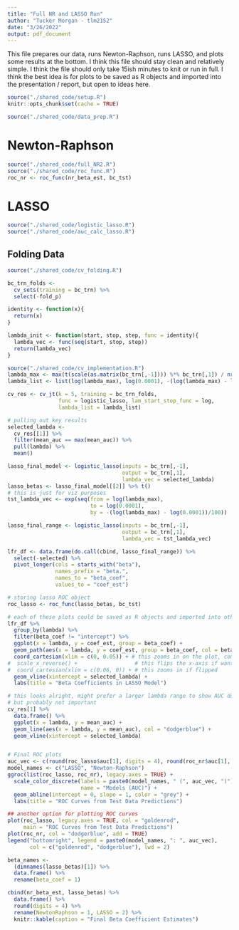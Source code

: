 ```yaml
---
title: "Full NR and LASSO Run"
author: "Tucker Morgan - tlm2152"
date: "3/26/2022"
output: pdf_document
---
```


This file prepares our data, runs Newton-Raphson, runs LASSO, and plots some results at the bottom. I think this file should stay clean and relatively simple. I think the file should only take 15ish minutes to knit or run in full. I think the best idea is for plots to be saved as R objects and imported into the presentation / report, but open to ideas here.

```r
source("./shared_code/setup.R")
knitr::opts_chunk$set(cache = TRUE)
```

```r
source("./shared_code/data_prep.R")
```

# Newton-Raphson

```r
source("./shared_code/full_NR2.R")
source("./shared_code/roc_func.R")
roc_nr <- roc_func(nr_beta_est, bc_tst)
```

# LASSO

```r
source("./shared_code/logistic_lasso.R")
source("./shared_code/auc_calc_lasso.R")
```

## Folding Data

```r
source("./shared_code/cv_folding.R")

bc_trn_folds <- 
  cv_sets(training = bc_trn) %>% 
  select(-fold_p)
```

```r
identity <- function(x){
  return(x)
}

lambda_init <- function(start, stop, step, func = identity){
  lambda_vec <- func(seq(start, stop, step))
  return(lambda_vec)
}
```

```r
source("./shared_code/cv_implementation.R")
lambda_max <- max(t(scale(as.matrix(bc_trn[,-1]))) %*% bc_trn[,1]) / nrow(bc_trn[,-1])
lambda_list <- list(log(lambda_max), log(0.0001), -(log(lambda_max) - log(0.0001))/100, exp)

cv_res <- cv_jt(k = 5, training = bc_trn_folds, 
                func = logistic_lasso, lam_start_stop_func = log, 
                lambda_list = lambda_list)
```

```r
# pulling out key results
selected_lambda <- 
  cv_res[[1]] %>% 
  filter(mean_auc == max(mean_auc)) %>% 
  pull(lambda) %>% 
  mean()

lasso_final_model <- logistic_lasso(inputs = bc_trn[,-1], 
                                    output = bc_trn[,1], 
                                    lambda_vec = selected_lambda)
lasso_betas <- lasso_final_model[[2]] %>% t()
# this is just for viz purposes
tst_lambda_vec <- exp(seq(from = log(lambda_max), 
                          to = log(0.0001), 
                          by = -(log(lambda_max) - log(0.0001))/100))

lasso_final_range <- logistic_lasso(inputs = bc_trn[,-1], 
                                    output = bc_trn[,1], 
                                    lambda_vec = tst_lambda_vec)

lfr_df <- data.frame(do.call(cbind, lasso_final_range)) %>% 
  select(-selected) %>% 
  pivot_longer(cols = starts_with("beta"),
               names_prefix = "beta.",
               names_to = "beta_coef",
               values_to = "coef_est")

# storing lasso ROC object
roc_lasso <- roc_func(lasso_betas, bc_tst)
```

```r
# each of these plots could be saved as R objects and imported into other documents
lfr_df %>% 
  group_by(lambda) %>% 
  filter(beta_coef != "intercept") %>% 
  ggplot(x = lambda, y = coef_est, group = beta_coef) +
  geom_path(aes(x = lambda, y = coef_est, group = beta_coef, col = beta_coef)) +
  coord_cartesian(xlim = c(0, 0.05)) + # this zooms in on the plot, comment out if flipping
#  scale_x_reverse() +                  # this flips the x-axis if wanted
#  coord_cartesian(xlim = c(0.06, 0)) + # this zooms in if flipped
  geom_vline(xintercept = selected_lambda) + 
  labs(title = "Beta Coefficients in LASSO Model") 

# this looks alright, might prefer a larger lambda range to show AUC down to 0.5
# but probably not important
cv_res[1] %>% 
  data.frame() %>% 
  ggplot(x = lambda, y = mean_auc) +
  geom_line(aes(x = lambda, y = mean_auc), col = "dodgerblue") +
  geom_vline(xintercept = selected_lambda)


# Final ROC plots
auc_vec <- c(round(roc_lasso$auc[1], digits = 4), round(roc_nr$auc[1], digits = 4))
model_names <- c("LASSO", "Newton-Raphson")
ggroc(list(roc_lasso, roc_nr), legacy.axes = TRUE) +
  scale_color_discrete(labels = paste0(model_names, " (", auc_vec, ")"),
                       name = "Models (AUC)") +
  geom_abline(intercept = 0, slope = 1, color = "grey") +
  labs(title = "ROC Curves from Test Data Predictions")

## another option for plotting ROC curves
plot(roc_lasso, legacy.axes = TRUE, col = "goldenrod", 
     main = "ROC Curves from Test Data Predictions")
plot(roc_nr, col = "dodgerblue", add = TRUE)
legend("bottomright", legend = paste0(model_names, ": ", auc_vec), 
       col = c("goldenrod", "dodgerblue"), lwd = 2)
```

```r
beta_names <- 
  (dimnames(lasso_betas)[1]) %>% 
  data.frame() %>% 
  rename(beta_coef = 1)

cbind(nr_beta_est, lasso_betas) %>% 
  data.frame() %>% 
  round(digits = 4) %>% 
  rename(NewtonRaphson = 1, LASSO = 2) %>% 
  knitr::kable(caption = "Final Beta Coefficient Estimates")
```

